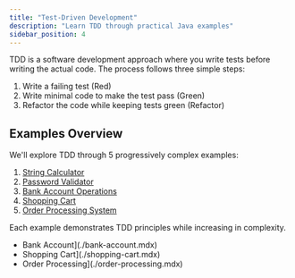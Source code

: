 ```yaml
---
title: "Test-Driven Development"
description: "Learn TDD through practical Java examples"
sidebar_position: 4
---
```



TDD is a software development approach where you write tests before writing the actual code. The process follows three simple steps:

1. Write a failing test (Red)
2. Write minimal code to make the test pass (Green)
3. Refactor the code while keeping tests green (Refactor)

## Examples Overview

We'll explore TDD through 5 progressively complex examples:

1. [String Calculator](./string-calculator)
2. [Password Validator](./password-validator)
3. [Bank Account Operations](./bank-account)
4. [Shopping Cart](./shopping-cart)
5. [Order Processing System](./order-processing)

Each example demonstrates TDD principles while increasing in complexity.

- Bank Account](./bank-account.mdx)
- Shopping Cart](./shopping-cart.mdx)
- Order Processing](./order-processing.mdx)
